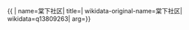 {{ {{{1|PRC admin/showdata}}}|
name=棠下社区|
title=|
wikidata-original-name=棠下社区|
wikidata=q13809263|
arg={{{arg|}}}}}